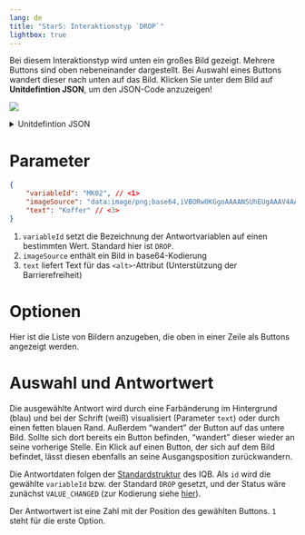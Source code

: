 ```yaml
---
lang: de
title: "StarS: Interaktionstyp `DROP`"
lightbox: true
---
```


Bei diesem Interaktionstyp wird unten ein großes Bild gezeigt. Mehrere Buttons sind oben nebeneinander dargestellt. Bei Auswahl eines Buttons wandert dieser nach unten auf das Bild. Klicken Sie unter dem Bild auf **Unitdefintion JSON**, um den JSON-Code anzuzeigen!

![](assets/drop.png)

<details>
<summary>Unitdefintion JSON</summary>

```json
{
    "id": "stars-unit-definition",
    "version": "0.13",
    "backgroundColor": "#3cf",
    "continueButtonShow": "ALWAYS",
    "mainAudio": {
        "audioSource": "data:audio/mpeg;base64,//OEZAAAAAAAAAAAAAAAAAAAA......",
        "firstClickLayer": false,
        "animateButton": false,
        "maxPlay": 0
    },
    "interactionType": "DROP",
    "interactionParameters": {
        "imageSource": "data:image/png;base64,iVBORw0KGgoAAAANSUhEUgAAAV4AAA....",
        "options": [
            {
                "imageSource": "data:image/png;base64,iVBORw0KGgoAAAA...."
            },
            {
                "imageSource": "data:image/png;base64,iVBORw0KGgoAAAA...."
            },
            {
                "imageSource": "data:image/png;base64,iVBORw0KGgoAAAA...."
            },
            {
                "imageSource": "data:image/png;base64,iVBORw0KGgoAAAA...."
            }
        ]
    },
    "variableInfo": [
        {
            "variableId": "DROP",
            "responseComplete": "ON_ANY_RESPONSE",
            "codingSource": "VALUE",
            "codes": [
                {
                    "method": "EQUALS",
                    "parameter": "3",
                    "code": 1,
                    "score": 1
                }
            ]
        }
    ]
}
```

</details>

# Parameter

```json
{
    "variableId": "MK02", // <1>
    "imageSource": "data:image/png;base64,iVBORw0KGgoAAAANSUhEUgAAAV4AAAFeCAYAAADNK...", // <2>
    "text": "Koffer" // <3>
}
```
1. `variableId` setzt die Bezeichnung der Antwortvariablen auf einen bestimmten Wert. Standard hier ist `DROP`.
2. `imageSource` enthält ein Bild in base64-Kodierung
3. `text` liefert Text für das `<alt>`-Attribut (Unterstützung der Barrierefreiheit)

# Optionen

Hier ist die Liste von Bildern anzugeben, die oben in einer Zeile als Buttons angezeigt werden.

# Auswahl und Antwortwert

Die ausgewählte Antwort wird durch eine Farbänderung im Hintergrund (blau) und bei der Schrift (weiß) visualisiert (Parameter `text`) oder durch einen fetten blauen Rand. Außerdem "wandert" der Button auf das untere Bild. Sollte sich dort bereits ein Button befinden, "wandert" dieser wieder an seine vorherige Stelle. Ein Klick auf einen Button, der sich auf dem Bild befindet, lässt diesen ebenfalls an seine Ausgangsposition zurückwandern.

Die Antwortdaten folgen der [Standardstruktur](../../../coding/data-structures/response.qmd) des IQB. Als `id` wird die gewählte `variableId` bzw. der Standard `DROP` gesetzt, und der Status wäre zunächst `VALUE_CHANGED` (zur Kodierung siehe [hier](responses.qmd)).

Der Antwortwert ist eine Zahl mit der Position des gewählten Buttons. `1` steht für die erste Option.
